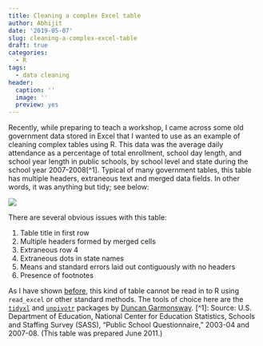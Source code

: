 ```yaml
---
title: Cleaning a complex Excel table
author: Abhijit
date: '2019-05-07'
slug: cleaning-a-complex-excel-table
draft: true
categories:
  - R
tags:
  - data cleaning
header:
  caption: ''
  image: ''
  preview: yes
---
```


Recently, while preparing to teach a workshop, I came across some old government data stored in Excel that I wanted to use as an example of cleaning complex tables using R. This data was the average daily attendance as a percentage of total enrollment, school day length, and school year length in public schools, by school level and state during the school year 2007-2008[^1]. Typical of many government tables, this table has multiple headers, extraneous text and merged data fields. In other words, it was anything but tidy; see below: 

![](https://drive.google.com/uc?id=1Bo0BFAWFK5AyVmcTjilTjMqGe6Eu2H0G)

There are several obvious issues with this table:

1. Table title in first row
1. Multiple headers formed by merged cells
1. Extraneous row 4
1. Extraneous dots in state names
1. Means and standard errors laid out contiguously with no headers
1. Presence of footnotes

As I have shown [before](../tidying-messy-excel-data-tidyxl/), this kind of table cannot be read in to R using `read_excel` or other standard methods. The tools of choice here are the [`tidyxl`](https://CRAN.R-project.org/package=tidyxl) and [`unpivotr`](https://CRAN.R-project.org/package=unpivotr) packages by [Duncan Garmonsway](https://github.com/nacnudus). 
[^1]: Source: U.S. Department of Education, National Center for Education Statistics, Schools and Staffing Survey (SASS), "Public School Questionnaire," 2003-04 and 2007-08. (This table was prepared June 2011.)


